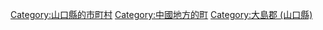 {{Commonscat|Suō-Ōshima, Yamaguchi}}
{{Catmore}}

{{DEFAULTSORT:Suo-Oshima}}
[[Category:山口縣的市町村|Category:山口縣的市町村]]
[[Category:中國地方的町|Category:中國地方的町]]
[[Category:大島郡_(山口縣)|Category:大島郡 (山口縣)]]